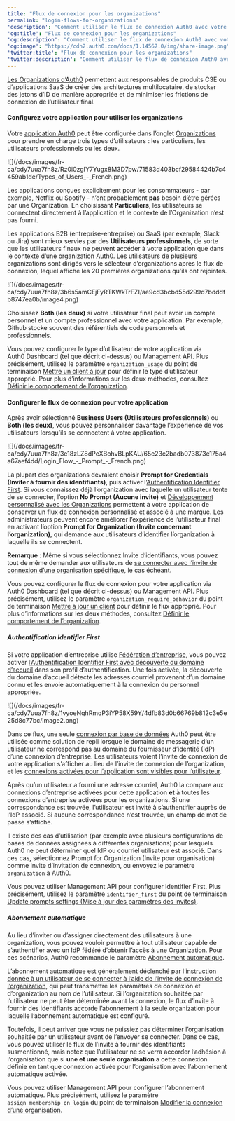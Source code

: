 ```yaml
---
title: "Flux de connexion pour les organizations"
permalink: "login-flows-for-organizations"
'description': "Comment utiliser le flux de connexion Auth0 avec votre organization"
'og:title': "Flux de connexion pour les organizations"
'og:description': "Comment utiliser le flux de connexion Auth0 avec votre organization"
'og:image': "https://cdn2.auth0.com/docs/1.14567.0/img/share-image.png"
'twitter:title': "Flux de connexion pour les organizations"
'twitter:description': "Comment utiliser le flux de connexion Auth0 avec votre organization"
---
```


[Les Organizations d’Auth0](/docs/docs/fr-ca/manage-users/organizations) permettent aux responsables de produits C3E ou d’applications SaaS de créer des architectures multilocataire, de stocker des jetons d’ID de manière appropriée et de minimiser les frictions de connexion de l’utilisateur final.

#### Configurez votre application pour utiliser les organizations

Votre [application Auth0](/docs/docs/fr-ca/get-started/applications) peut être configurée dans l’onglet [Organizations](/docs/docs/fr-ca/manage-users/organizations/configure-organizations/define-organization-behavior) pour prendre en charge trois types d’utilisateurs : les particuliers, les utilisateurs professionnels ou les deux.

<Frame>![](/docs/images/fr-ca/cdy7uua7fh8z/Rz0i0zgIY7Yugx8M3D7pw/71583d403bcf29584424b7c4459ab1de/Types_of_Users_-_French.png)</Frame>

Les applications conçues explicitement pour les consommateurs - par exemple, Netflix ou Spotify - n’ont probablement **pas** besoin d’être gérées par une Organization. En choisissant **Particuliers**, les utilisateurs se connectent directement à l’application et le contexte de l’Organization n’est pas fourni.

Les applications B2B (entreprise-entreprise) ou SaaS (par exemple, Slack ou Jira) sont mieux servies par des **Utilisateurs professionnels**, de sorte que les utilisateurs finaux ne peuvent accéder à votre application que dans le contexte d’une organization Auth0. Les utilisateurs de plusieurs organizations sont dirigés vers le sélecteur d’organizations après le flux de connexion, lequel affiche les 20 premières organizations qu’ils ont rejointes.

<Frame>![](/docs/images/fr-ca/cdy7uua7fh8z/3b6s5amCEjFyRTKWkTrFZI/ae9cd3bcbd55d299d7bdddfb8747ea0b/image4.png)</Frame>

Choisissez **Both (les deux)** si votre utilisateur final peut avoir un compte personnel et un compte professionnel avec votre application. Par exemple, Github stocke souvent des référentiels de code personnels et professionnels.

Vous pouvez configurer le type d’utilisateur de votre application via Auth0 Dashboard (tel que décrit ci-dessus) ou Management API. Plus précisément, utilisez le paramètre `organization_usage` du point de terminaison [Mettre un client à jour](/docs/docs/fr-ca/api/management/v2/clients/patch-clients-by-id) pour définir le type d’utilisateur approprié. Pour plus d’informations sur les deux méthodes, consultez [Définir le comportement de l’organization](/docs/docs/fr-ca/manage-users/organizations/configure-organizations/define-organization-behavior).

#### Configurer le flux de connexion pour votre application

Après avoir sélectionné **Business Users (Utilisateurs professionnels)** ou **Both (les deux)**, vous pouvez personnaliser davantage l’expérience de vos utilisateurs lorsqu’ils se connectent à votre application.

<Frame>![](/docs/images/fr-ca/cdy7uua7fh8z/3e18zLZ8dPeXBohvBLpKAU/65e23c2badb073873e175a4a67aef4dd/Login_Flow_-_Prompt_-_French.png)</Frame>

La plupart des organizations devraient choisir **Prompt for Credentials (Inviter à fournir des identifiants)**, puis activer l’[Authentification Identifier First](/docs/docs/fr-ca/authenticate/login/auth0-universal-login/identifier-first). Si vous connaissez déjà l’organization avec laquelle un utilisateur tente de se connecter, l’option **No Prompt (Aucune invite)** et [Développement personnalisé avec les Organizations](/docs/docs/fr-ca/manage-users/organizations/custom-development) permettent à votre application de conserver un flux de connexion personnalisé et associé à une marque. Les administrateurs peuvent encore améliorer l’expérience de l’utilisateur final en activant l’option **Prompt for Organization (Invite concernant l’organization)**, qui demande aux utilisateurs d’identifier l’organization à laquelle ils se connectent.

<Callout icon="file-lines" color="#0EA5E9" iconType="regular">

**Remarque** : Même si vous sélectionnez Invite d’identifiants, vous pouvez tout de même demander aux utilisateurs de [se connecter avec l’invite de connexion d’une organisation spécifique](/docs/docs/fr-ca/manage-users/organizations/custom-development#i-want-users-to-log-in-to-a-specified-organization), le cas échéant.

</Callout>

Vous pouvez configurer le flux de connexion pour votre application via Auth0 Dashboard (tel que décrit ci-dessus) ou Management API. Plus précisément, utilisez le paramètre `organization_require_behavior` du point de terminaison [Mettre à jour un client](/docs/docs/fr-ca/api/management/v2/clients/patch-clients-by-id) pour définir le flux approprié. Pour plus d’informations sur les deux méthodes, consultez [Définir le comportement de l’organization](/docs/docs/fr-ca/manage-users/organizations/configure-organizations/define-organization-behavior).

##### Authentification Identifier First

Si votre application d’entreprise utilise [Fédération d’entreprise](/docs/docs/fr-ca/authenticate/enterprise-connections), vous pouvez activer [l’Authentification Identifier First avec découverte du domaine d’accueil](/docs/docs/fr-ca/authenticate/login/auth0-universal-login/identifier-first) dans son profil d’authentification. Une fois activée, la découverte du domaine d’accueil détecte les adresses courriel provenant d’un domaine connu et les envoie automatiquement à la connexion du personnel appropriée.

<Frame>![](/docs/images/fr-ca/cdy7uua7fh8z/1vyoeNqhRmqP3iYP58X59Y/4dfb83d0b66769b812c3e5e25d8c77bc/image2.png)</Frame>

Dans ce flux, une seule [connexion par base de données](/docs/docs/fr-ca/authenticate/database-connections/custom-db) Auth0 peut être utilisée comme solution de repli lorsque le domaine de messagerie d’un utilisateur ne correspond pas au domaine du fournisseur d’identité (<Tooltip href="/docs/docs/fr-ca/glossary?term=idp" tip="Fournisseur d’identité (IdP)
Service de stockage et de gestion des identités numériques." cta="Voir le glossaire">IdP</Tooltip>) d’une connexion d’entreprise. Les utilisateurs voient l’invite de connexion de votre application s’afficher au lieu de l’invite de connexion de l’organization, et les [connexions activées pour l’application sont visibles pour l’utilisateur](/docs/docs/fr-ca/get-started/applications/update-application-connections).

Après qu’un utilisateur a fourni une adresse courriel, Auth0 la compare aux connexions d’entreprise activées pour cette application  **et**  à toutes les connexions d’entreprise activées pour les organizations. Si une correspondance est trouvée, l’utilisateur est invité à s’authentifier auprès de l’IdP associé. Si aucune correspondance n’est trouvée, un champ de mot de passe s’affiche.

<Callout icon="file-lines" color="#0EA5E9" iconType="regular">

Il existe des cas d’utilisation (par exemple avec plusieurs configurations de bases de données assignées à différentes organisations) pour lesquels Auth0 ne peut déterminer quel IdP ou courriel utilisateur est associé. Dans ces cas, sélectionnez Prompt for Organization (Invite pour organisation) comme invite d’invitation de connexion, ou envoyez le paramètre `organization` à Auth0.

</Callout>

Vous pouvez utiliser <Tooltip href="/docs/docs/fr-ca/glossary?term=management-api" tip="Management API
Un produit permettant aux clients d’effectuer des tâches administratives." cta="Voir le glossaire">Management API</Tooltip> pour configurer Identifier First. Plus précisément, utilisez le paramètre `identifier_first` du point de terminaison [Update prompts settings (Mise à jour des paramètres des invites)](/docs/docs/fr-ca/api/management/v2/prompts/patch-prompts).

##### Abonnement automatique

Au lieu d’inviter ou d’assigner directement des utilisateurs à une organization, vous pouvez vouloir permettre à tout utilisateur capable de s’authentifier avec un IdP fédéré d’obtenir l’accès à une Organization. Pour ces scénarios, Auth0 recommande le paramètre [Abonnement automatique](/docs/docs/fr-ca/manage-users/organizations/configure-organizations/grant-just-in-time-membership).

L’abonnement automatique est généralement déclenché par l’[instruction donnée à un utilisateur de se connecter à l’aide de l’invite de connexion de l’organization](/docs/docs/fr-ca/manage-users/organizations/custom-development), qui peut transmettre les paramètres de connexion et d’organization au nom de l’utilisateur. Si l’organization souhaitée par l’utilisateur ne peut être déterminée avant la connexion, le flux d’invite à fournir des identifiants accorde l’abonnement à la seule organization pour laquelle l’abonnement automatique est configuré.

Toutefois, il peut arriver que vous ne puissiez pas déterminer l’organisation souhaitée par un utilisateur avant de l’envoyer se connecter. Dans ce cas, vous pouvez utiliser le flux de l’invite à fournir des identifiants susmentionné, mais notez que l’utilisateur ne se verra accorder l’adhésion à l’organisation que si **une et une seule organisation** a cette connexion définie en tant que connexion activée pour l’organisation avec l’abonnement automatique activée.

Vous pouvez utiliser Management API pour configurer l’abonnement automatique. Plus précisément, utilisez le paramètre `assign_membership_on_login` du point de terminaison [Modifier la connexion d’une organisation](https://auth0.com/docs/api/management/v2/organizations/patch-enabled-connections-by-connection-id).
